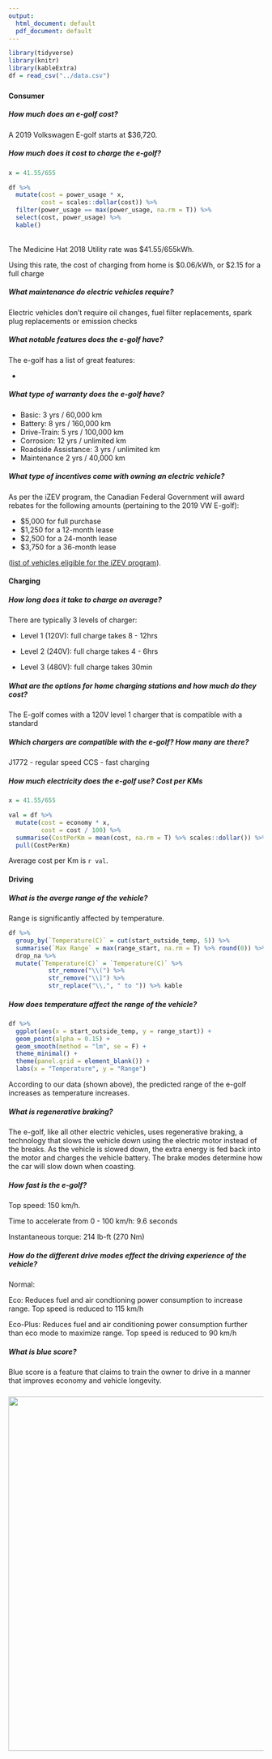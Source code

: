 ```yaml
---
output:
  html_document: default
  pdf_document: default
---
```


```r
library(tidyverse)
library(knitr)
library(kableExtra)
df = read_csv("../data.csv")
```


### {.tabset}

#### Consumer {.tabset .tabset-fade .tabset-dropdown}

##### How much does an e-golf cost?

A 2019 Volkswagen E-golf starts at $36,720.

##### How much does it cost to charge the e-golf?

```r
x = 41.55/655

df %>% 
  mutate(cost = power_usage * x,
         cost = scales::dollar(cost)) %>% 
  filter(power_usage == max(power_usage, na.rm = T)) %>% 
  select(cost, power_usage) %>% 
  kable()
```
<br>
The Medicine Hat 2018 Utility rate was $41.55/655kWh.

Using this rate, the cost of charging from home is \$0.06/kWh, or \$2.15 for a full charge

##### What maintenance do electric vehicles require?

Electric vehicles don't require oil changes, fuel filter replacements, spark plug replacements or emission checks

##### What notable features does the e-golf have?

The e-golf has a list of great features:

- 

##### What type of warranty does the e-golf have?

- Basic: 3 yrs / 60,000 km
- Battery: 8 yrs / 160,000 km
- Drive-Train: 5 yrs / 100,000 km
- Corrosion: 12 yrs / unlimited km
- Roadside Assistance: 3 yrs / unlimited km 
- Maintenance 2 yrs / 40,000 km

##### What type of incentives come with owning an electric vehicle?

As per the iZEV program, the Canadian Federal Government will award rebates for the following amounts (pertaining to the 2019 VW E-golf):

 - \$5,000 for full purchase 
 - \$1,250 for a 12-month lease 
 - \$2,500 for a 24-month lease 
 - \$3,750 for a 36-month lease 
 
 ([list of vehicles eligible for the iZEV program](https://www.tc.gc.ca/en/services/road/innovative-technologies/list-eligible-vehicles-under-izev-program.html)).

#### Charging {.tabset .tabset-fade .tabset-dropdown}

##### How long does it take to charge on average?

There are typically 3 levels of charger:

- Level 1 (120V): full charge takes 8 - 12hrs

- Level 2 (240V): full charge takes 4 - 6hrs

- Level 3 (480V): full charge takes 30min

##### What are the options for home charging stations and how much do they cost?

The E-golf comes with a 120V level 1 charger that is compatible with a standard 

##### Which chargers are compatible with the e-golf? How many are there?

J1772 - regular speed
CCS - fast charging

##### How much electricity does the e-golf use? Cost per KMs

```r

x = 41.55/655

val = df %>% 
  mutate(cost = economy * x,
         cost = cost / 100) %>% 
  summarise(CostPerKm = mean(cost, na.rm = T) %>% scales::dollar()) %>% 
  pull(CostPerKm)
```
Average cost per Km is `r val`.

#### Driving {.tabset .tabset-fade .tabset-dropdown}

##### What is the averge range of the vehicle?

Range is significantly affected by temperature. 

```r
df %>% 
  group_by(`Temperature(C)` = cut(start_outside_temp, 5)) %>% 
  summarise(`Max Range` = max(range_start, na.rm = T) %>% round(0)) %>% 
  drop_na %>%
  mutate(`Temperature(C)` = `Temperature(C)` %>% 
           str_remove("\\(") %>% 
           str_remove("\\]") %>% 
           str_replace("\\,", " to ")) %>% kable
```

##### How does temperature affect the range of the vehicle?

```r

df %>% 
  ggplot(aes(x = start_outside_temp, y = range_start)) + 
  geom_point(alpha = 0.15) + 
  geom_smooth(method = "lm", se = F) + 
  theme_minimal() + 
  theme(panel.grid = element_blank()) + 
  labs(x = "Temperature", y = "Range")

```

According to our data (shown above), the predicted range of the e-golf increases as temperature increases.


##### What is regenerative braking?

The e-golf, like all other electric vehicles, uses regenerative braking, a technology that slows the vehicle down using the electric motor instead of the breaks. As the vehicle is slowed down, the extra energy is fed back into the motor and charges the vehicle battery. The brake modes determine how the car will slow down when coasting.

##### How fast is the e-golf?

Top speed: 150 km/h.

Time to accelerate from 0 - 100 km/h: 9.6 seconds

Instantaneous torque: 214 lb-ft (270 Nm)

##### How do the different drive modes effect the driving experience of the vehicle?

Normal: 

Eco: Reduces fuel and air condtioning power consumption to increase range. Top speed is reduced to 115 km/h

Eco-Plus: Reduces fuel and air conditioning power consumption further than eco mode to maximize range. Top speed is reduced to 90 km/h

##### What is blue score?

Blue score is a feature that claims to train the owner to drive in a manner that improves economy and vehicle longevity.

###

<img src="EV_439.jpg" style="width:700px;">

